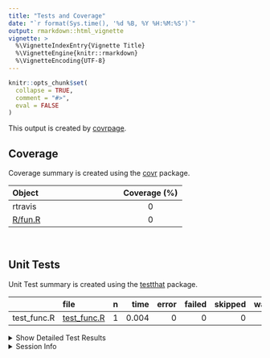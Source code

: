 ```yaml
---
title: "Tests and Coverage"
date: "`r format(Sys.time(), '%d %B, %Y %H:%M:%S')`"
output: rmarkdown::html_vignette
vignette: >
  %\VignetteIndexEntry{Vignette Title}
  %\VignetteEngine{knitr::rmarkdown}
  %\VignetteEncoding{UTF-8}
---
```

  
```r
knitr::opts_chunk$set(
  collapse = TRUE,
  comment = "#>",
  eval = FALSE
)
```

<!--- Placeholder for tests/README.md Do Not Edit--->
This output is created by
[covrpage](https://github.com/yonicd/covrpage).

## Coverage

Coverage summary is created using the
[covr](https://github.com/r-lib/covr) package.

| Object                | Coverage (%) |
| :-------------------- | :----------: |
| rtravis               |      0       |
| [R/fun.R](https://github.com/yonicd/rtravis/tree/master/R/fun.R) |      0       |

<br>

## Unit Tests

Unit Test summary is created using the
[testthat](https://github.com/r-lib/testthat)
package.

|              | file                                 | n |  time | error | failed | skipped | warning |
| ------------ | :----------------------------------- | -: | ----: | ----: | -----: | ------: | ------: |
| test\_func.R | [test\_func.R](https://github.com/yonicd/rtravis/tree/master/tests/testthat/test_func.R) | 1 | 0.004 |     0 |      0 |       0 |       0 |

<details closed>

<summary> Show Detailed Test Results
</summary>

| file                                     | context | test   | status | n |  time |
| :--------------------------------------- | :------ | :----- | :----- | -: | ----: |
| [test\_func.R](https://github.com/yonicd/rtravis/tree/master/tests/testthat/test_func.R#L12) | test    | a test | PASS   | 1 | 0.004 |

</details>

<details>

<summary> Session Info </summary>

| Field    | Value                               |
| :------- | :---------------------------------- |
| Version  | R version 3.5.1 (2018-07-02)        |
| Platform | x86\_64-apple-darwin15.6.0 (64-bit) |
| Running  | macOS High Sierra 10.13.6           |
| Language | en\_US                              |
| Timezone | America/New\_York                   |

| Package  | Version    |
| :------- | :--------- |
| testthat | 2.0.0.9000 |
| covr     | 3.2.0      |
| covrpage | 0.0.58     |

</details>

<!--- Final Status : pass --->
